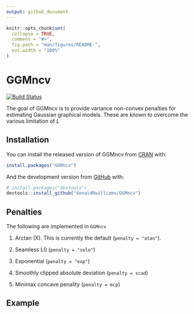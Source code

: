 ```yaml
---
output: github_document
---
```


<!-- README.md is generated from README.Rmd. Please edit that file -->

```r
knitr::opts_chunk$set(
  collapse = TRUE,
  comment = "#>",
  fig.path = "man/figures/README-",
  out.width = "100%"
)
```

# GGMncv

[![Build Status](https://travis-ci.org/donaldRwilliams/GGMncv.svg?branch=master)](https://travis-ci.org/donaldRwilliams/GGMncv)

The goal of GGMncv is to provide variance non-convex penalties for estimating Gaussian graphical models. These are known 
to overcome the various limitation of $L$

## Installation

You can install the released version of GGMncv from
[CRAN](https://CRAN.R-project.org) with:

``` r
install.packages("GGMncv")
```

And the development version from [GitHub](https://github.com/) with:

``` r
# install.packages("devtools")
devtools::install_github("donaldRwilliams/GGMncv")
```


## Penalties
The following are implemented in `GGMncv`

1. Arctan (X). This is currently the default (`penalty = "atan"`).

2. Seamless L0 (`penalty = "selo"`)

3. Exponential (`penalty = "exp"`)

4. Smoothly clipped absolute deviation (`penalty = scad`)

5. Minimax concave penality (`penalty = mcp`)




## Example
